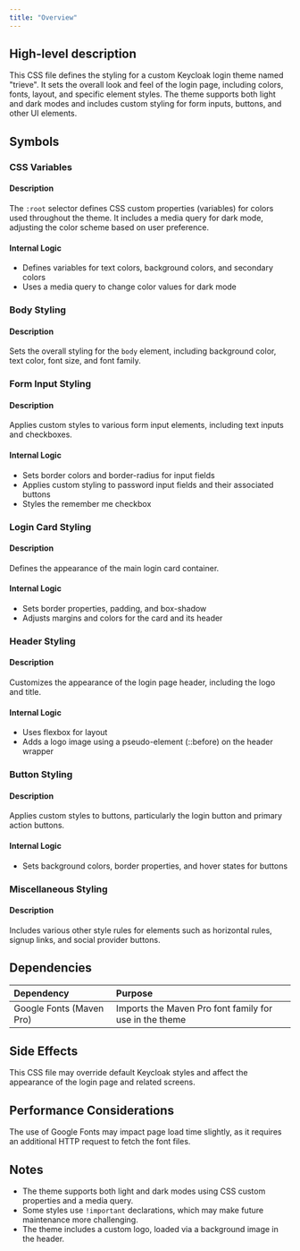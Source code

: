 ```yaml
---
title: "Overview"
---
```


## High-level description
This CSS file defines the styling for a custom Keycloak login theme named "trieve". It sets the overall look and feel of the login page, including colors, fonts, layout, and specific element styles. The theme supports both light and dark modes and includes custom styling for form inputs, buttons, and other UI elements.

## Symbols

### CSS Variables
#### Description
The `:root` selector defines CSS custom properties (variables) for colors used throughout the theme. It includes a media query for dark mode, adjusting the color scheme based on user preference.

#### Internal Logic
- Defines variables for text colors, background colors, and secondary colors
- Uses a media query to change color values for dark mode

### Body Styling
#### Description
Sets the overall styling for the `body` element, including background color, text color, font size, and font family.

### Form Input Styling
#### Description
Applies custom styles to various form input elements, including text inputs and checkboxes.

#### Internal Logic
- Sets border colors and border-radius for input fields
- Applies custom styling to password input fields and their associated buttons
- Styles the remember me checkbox

### Login Card Styling
#### Description
Defines the appearance of the main login card container.

#### Internal Logic
- Sets border properties, padding, and box-shadow
- Adjusts margins and colors for the card and its header

### Header Styling
#### Description
Customizes the appearance of the login page header, including the logo and title.

#### Internal Logic
- Uses flexbox for layout
- Adds a logo image using a pseudo-element (::before) on the header wrapper

### Button Styling
#### Description
Applies custom styles to buttons, particularly the login button and primary action buttons.

#### Internal Logic
- Sets background colors, border properties, and hover states for buttons

### Miscellaneous Styling
#### Description
Includes various other style rules for elements such as horizontal rules, signup links, and social provider buttons.

## Dependencies
| Dependency | Purpose |
|:-----------|:--------|
| Google Fonts (Maven Pro) | Imports the Maven Pro font family for use in the theme |

## Side Effects
This CSS file may override default Keycloak styles and affect the appearance of the login page and related screens.

## Performance Considerations
The use of Google Fonts may impact page load time slightly, as it requires an additional HTTP request to fetch the font files.

## Notes
- The theme supports both light and dark modes using CSS custom properties and a media query.
- Some styles use `!important` declarations, which may make future maintenance more challenging.
- The theme includes a custom logo, loaded via a background image in the header.